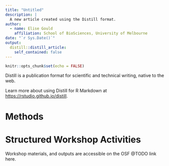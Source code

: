 ```yaml
---
title: "Untitled"
description: |
  A new article created using the Distill format.
author:
  - name: Elise Gould 
    affiliation: School of BioSciences, University of Melbourne
date: "`r Sys.Date()`"
output: 
  distill::distill_article:
    self_contained: false
---
```


```r
knitr::opts_chunk$set(echo = FALSE)
```

Distill is a publication format for scientific and technical writing, native to the web. 

Learn more about using Distill for R Markdown at <https://rstudio.github.io/distill>.

# Methods

# Structured Workshop Activities

Workshop materials, and outputs are accessible on the OSF @TODO link here.





